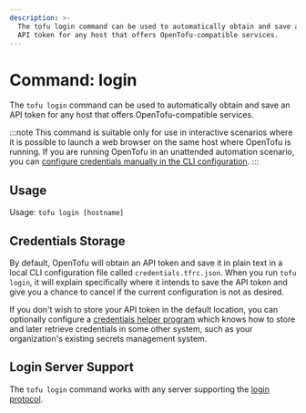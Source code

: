 ```yaml
---
description: >-
  The tofu login command can be used to automatically obtain and save an
  API token for any host that offers OpenTofu-compatible services.
---
```


# Command: login

The `tofu login` command can be used to automatically obtain and save an
API token for any host that offers OpenTofu-compatible services.

:::note
This command is suitable only for use in interactive scenarios
where it is possible to launch a web browser on the same host where OpenTofu
is running. If you are running OpenTofu in an unattended automation scenario,
you can
[configure credentials manually in the CLI configuration](/docs/cli/config/config-file#credentials).
:::

## Usage

Usage: `tofu login [hostname]`

## Credentials Storage

By default, OpenTofu will obtain an API token and save it in plain text in a
local CLI configuration file called `credentials.tfrc.json`. When you run
`tofu login`, it will explain specifically where it intends to save
the API token and give you a chance to cancel if the current configuration is
not as desired.

If you don't wish to store your API token in the default location, you can
optionally configure a
[credentials helper program](/docs/cli/config/config-file#credentials-helpers) which knows
how to store and later retrieve credentials in some other system, such as
your organization's existing secrets management system.

## Login Server Support

The `tofu login` command works with any server supporting the
[login protocol](/docs/internals/login-protocol).
